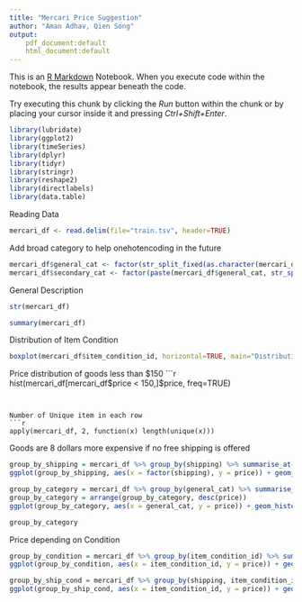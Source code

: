 ```yaml
---
title: "Mercari Price Suggestion"
author: "Aman Adhav, Qien Song"
output:
    pdf_document:default
    html_document:default
---
```


This is an [R Markdown](http://rmarkdown.rstudio.com) Notebook. When you execute code within the notebook, the results appear beneath the code. 

Try executing this chunk by clicking the *Run* button within the chunk or by placing your cursor inside it and pressing *Ctrl+Shift+Enter*. 

```r
library(lubridate)
library(ggplot2)
library(timeSeries)
library(dplyr)
library(tidyr)
library(stringr)
library(reshape2)
library(directlabels)
library(data.table)

```

Reading Data
```r
mercari_df <- read.delim(file="train.tsv", header=TRUE)
```
Add broad category to help onehotencoding in the future
```r
mercari_df$general_cat <- factor(str_split_fixed(as.character(mercari_df$category_name), "/", 3)[,1])
mercari_df$secondary_cat <- factor(paste(mercari_df$general_cat, str_split_fixed(as.character(mercari_df$category_name), "/", 3)[,2], sep = '/'))
```

General Description
```r
str(mercari_df)
```
```r
summary(mercari_df)
```

Distribution of Item Condition
```r
boxplot(mercari_df$item_condition_id, horizontal=TRUE, main="Distribution of Item Condition")
```

Price distribution of goods less than $150
```r
hist(mercari_df[mercari_df$price < 150,]$price, freq=TRUE)
```


Number of Unique item in each row
```r
apply(mercari_df, 2, function(x) length(unique(x)))
```

Goods are 8 dollars more expensive if no free shipping is offered
```r
group_by_shipping = mercari_df %>% group_by(shipping) %>% summarise_at(vars(price),funs(mean(.,na.rm=TRUE)))
ggplot(group_by_shipping, aes(x = factor(shipping), y = price)) + geom_histogram(stat = 'identity')

```

```r
group_by_category = mercari_df %>% group_by(general_cat) %>% summarise_at(vars(price),funs(mean(.,na.rm=TRUE)))
group_by_category = arrange(group_by_category, desc(price))
ggplot(group_by_category, aes(x = general_cat, y = price)) + geom_histogram(stat = 'identity')
```

```r
group_by_category
```
Price depending on Condition
```r
group_by_condition = mercari_df %>% group_by(item_condition_id) %>% summarise_at(vars(price),funs(mean(.,na.rm=TRUE)))
ggplot(group_by_condition, aes(x = item_condition_id, y = price)) + geom_histogram(stat = 'identity')
```

```r
group_by_ship_cond = mercari_df %>% group_by(shipping, item_condition_id) %>% summarise_at(vars(price),funs(mean(.,na.rm=TRUE)))
ggplot(group_by_ship_cond, aes(x = item_condition_id, y = price)) + geom_bar(stat='identity', position ='dodge', aes(fill = factor(shipping)))
```
```r
```

```r
```

